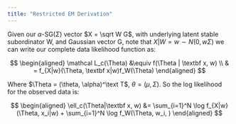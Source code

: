 ```yaml
---
title: "Restricted EM Derivation"
---
```


Given our $\alpha$-SG($\Sigma$) vector $X = \sqrt W G$, with underlying latent stable subordinator W, and Gaussian vector G, note that $X|W=w \sim N(0,w\Sigma)$ we can write our complete data likelihood function as:

$$
\begin{aligned}
\mathcal L_c(\Theta) &\equiv f(\Theta | \textbf x, w) \\
& = f_{X|w}(\Theta, \textbf x|w)f_W(\Theta)
\end{aligned}
$$

Where $\Theta = (\theta, \alpha)^\text T$, $\theta = (\mu, \Sigma)$.
So the log likelihood for the observed data is:

$$
\begin{aligned}
\ell_c(\Theta|\textbf x, w) &= \sum_{i=1}^N \log f_{X|w}(\Theta, x_i|w) + \sum_{i=1}^N \log f_W(\Theta, w_i, )
\end{aligned}
$$